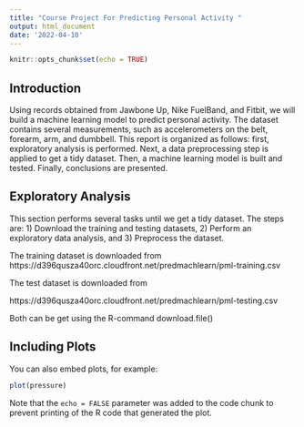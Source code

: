 ```yaml
---
title: "Course Project For Predicting Personal Activity "
output: html_document
date: '2022-04-10'
---
```


```r
knitr::opts_chunk$set(echo = TRUE)
```

## Introduction

Using records obtained from Jawbone Up, Nike FuelBand, and Fitbit, we will build a machine learning model to predict personal activity. The dataset contains several measurements, such as accelerometers on the belt, forearm, arm, and dumbbell.
This report is organized as follows: first, exploratory analysis is performed. Next, a data preprocessing step is applied to get a tidy dataset. Then, a machine learning model is built and tested. Finally, conclusions are presented.

## Exploratory Analysis
This section performs several tasks until we get a tidy dataset. The steps are: 1) Download the training and testing datasets, 2) Perform an exploratory data analysis, and 3) Preprocess the dataset.

The training dataset is downloaded from https://d396qusza40orc.cloudfront.net/predmachlearn/pml-training.csv

The test dataset is downloaded from

https://d396qusza40orc.cloudfront.net/predmachlearn/pml-testing.csv

Both can be get using the R-command download.file()

## Including Plots

You can also embed plots, for example:

```r
plot(pressure)
```

Note that the `echo = FALSE` parameter was added to the code chunk to prevent printing of the R code that generated the plot.
